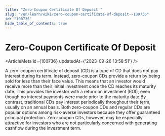 ```yaml
---
title: "Zero-Coupon Certificate Of Deposit "
slug: "/en/learn/wiki/zero-coupon-certificate-of-deposit--100736"
id: "100736"
hide_table_of_contents: true
---
```



# Zero-Coupon Certificate Of Deposit 

<ArticleMeta id={100736} updatedAt={'2023-09-26 13:58:51'} />
<div className='border-solid border-b border-t-0 my-4 border-[var(--ifm-color-gray-300)]' />

A zero-coupon certificate of deposit (CD) is a type of CD that does not pay interest during its term. Instead, zero-coupon CDs provide a return by being sold for less than their face value. This means that an investor would receive more than their initial investment once the CD reaches its maturity date. This provides the investor with a return on investment (ROI), even though no interest payments were made prior to the maturity date.By contrast, traditional CDs pay interest periodically throughout their term, usually on an annual basis. Both zero-coupon CDs and regular CDs are popular options among risk-averse investors because they offer guaranteed principal protection. Zero-coupon CDs, however, may be especially attractive for investors who are not particularly concerned with generating cashflow during the investment term.
